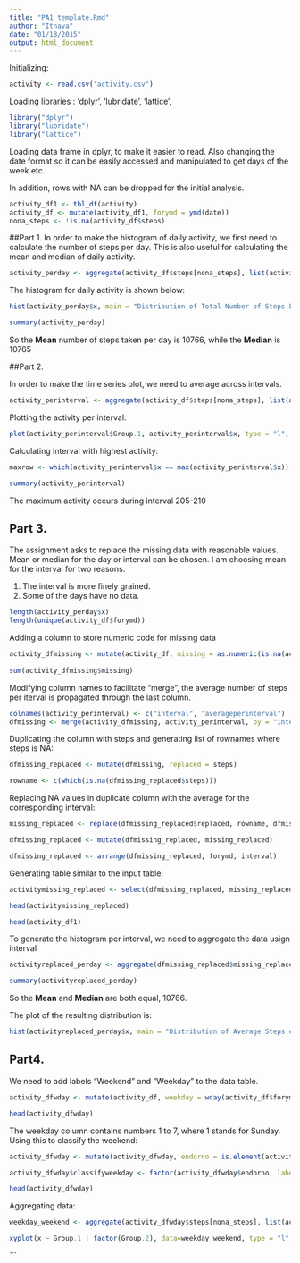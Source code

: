 ```yaml
---
title: "PA1_template.Rmd"
author: "Itnava"
date: "01/18/2015"
output: html_document
---
```


Initializing:

```r
activity <- read.csv("activity.csv")
```

Loading libraries : 'dplyr', 'lubridate', 'lattice',

```r
library("dplyr")
library("lubridate")
library("lattice")

```

Loading data frame in dplyr, to make it easier to read. Also changing the date format so it can be easily accessed and manipulated to get days of the week etc.

In addition, rows with NA can be dropped for the initial analysis.


```r
activity_df1 <- tbl_df(activity)
activity_df <- mutate(activity_df1, forymd = ymd(date))
nona_steps <- !is.na(activity_df$steps)

```
##Part 1.
In order to make the histogram of daily activity, we first need to calculate the number of steps per day. This is also useful for calculating the mean and median of daily activity.

```r
activity_perday <- aggregate(activity_df$steps[nona_steps], list(activity_df$forymd[nona_steps]), sum)

```
The histogram for daily activity is shown below:

```r
hist(activity_perday$x, main = "Distribution of Total Number of Steps Each Day", xlab= "Number of Steps Each Day", col = "blue")

````

```r
summary(activity_perday)

```
So the **Mean** number of steps taken per day is 10766, while the **Median** is 10765

##Part 2.

In order to make the time series plot, we need to average across intervals. 

```r
activity_perinterval <- aggregate(activity_df$steps[nona_steps], list(activity_df$interval[nona_steps]), mean)

```
Plotting the activity per interval:

```r
plot(activity_perinterval$Group.1, activity_perinterval$x, type = "l", main= "Time Series", xlab = " Interval", ylab = "Average number of steps")
```

Calculating interval with highest activity:

```r

maxrow <- which(activity_perinterval$x == max(activity_perinterval$x))

summary(activity_perinterval)

```
The maximum activity occurs during interval 205-210

## Part 3.

The assignment asks to replace the missing data with reasonable values. Mean or median for the day or interval can be chosen. I am choosing mean for the interval for two reasons. 

1. The interval is more finely grained.
2. Some of the days have no data.

```r

length(activity_perday$x)
length(unique(activity_df$forymd))
```

Adding a column to store numeric code for missing data


```r
activity_dfmissing <- mutate(activity_df, missing = as.numeric(is.na(activity_df$steps)))
                             
sum(activity_dfmissing$missing)

````

Modifying column names to facilitate "merge", the average number of steps per iterval is propagated through the last column.

```r

colnames(activity_perinterval) <- c("interval", "averageperinterval")
dfmissing <- merge(activity_dfmissing, activity_perinterval, by = "interval")
```
Duplicating the column with steps and generating list of rownames where steps is NA:

```r

dfmissing_replaced <- mutate(dfmissing, replaced = steps)

rowname <- c(which(is.na(dfmissing_replaced$steps)))

```
Replacing NA values in duplicate column with the average for the corresponding interval:
```r
missing_replaced <- replace(dfmissing_replaced$replaced, rowname, dfmissing_replaced$averageperinterval[rowname])

dfmissing_replaced <- mutate(dfmissing_replaced, missing_replaced)

dfmissing_replaced <- arrange(dfmissing_replaced, forymd, interval)                             
```
Generating table similar to the input table:

```r
activitymissing_replaced <- select(dfmissing_replaced, missing_replaced, date, interval, -forymd, -steps, -averageperinterval, -replaced )

head(activitymissing_replaced)

head(activity_df1)

```
To generate the histogram per interval, we need to aggregate the data usign interval

```r

activityreplaced_perday <- aggregate(dfmissing_replaced$missing_replaced, list(dfmissing_replaced$forymd), sum)

summary(activityreplaced_perday)

```

So the **Mean** and **Median** are both equal, 10766.

The plot of the resulting distribution is:

```r

hist(activityreplaced_perday$x, main = "Distribution of Average Steps each day with NA set as interval mean", xlab = "Number of Steps Each day", col = "blue")
```

## Part4.

We need to add labels "Weekend" and "Weekday" to the data table. 

```r

activity_dfwday <- mutate(activity_df, weekday = wday(activity_df$forymd))

head(activity_dfwday)

```

The weekday column contains numbers 1 to 7, where 1 stands for Sunday. Using this to classify the weekend:

```r


activity_dfwday <- mutate(activity_dfwday, endorno = is.element(activity_dfwday$weekday, c(2,3,4,5,6)))

activity_dfwday$classifyweekday <- factor(activity_dfwday$endorno, labels = c("weekend", "weekday"))

head(activity_dfwday)

```

Aggregating data:

```r
weekday_weekend <- aggregate(activity_dfwday$steps[nona_steps], list(activity_dfwday$interval[nona_steps], activity_dfwday$classifyweekday[nona_steps]), mean)

```
```r
xyplot(x ~ Group.1 | factor(Group.2), data=weekday_weekend, type = "l", layout = c(1,2), xlab = "interval", ylab = "Number of steps")
```


```
